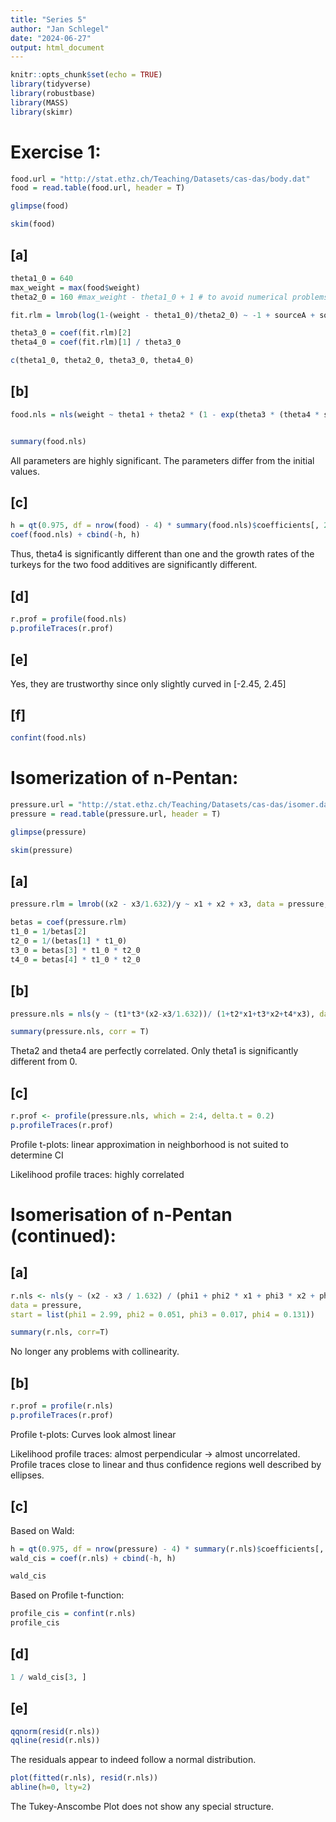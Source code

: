 ```yaml
---
title: "Series 5"
author: "Jan Schlegel"
date: "2024-06-27"
output: html_document
---
```


```r
knitr::opts_chunk$set(echo = TRUE)
library(tidyverse)
library(robustbase)
library(MASS)
library(skimr)
```

# Exercise 1:

```r
food.url = "http://stat.ethz.ch/Teaching/Datasets/cas-das/body.dat"
food = read.table(food.url, header = T)
```


```r
glimpse(food)
```

```r
skim(food)
```


## [a]


```r
theta1_0 = 640
max_weight = max(food$weight)
theta2_0 = 160 #max_weight - theta1_0 + 1 # to avoid numerical problems

fit.rlm = lmrob(log(1-(weight - theta1_0)/theta2_0) ~ -1 + sourceA + sourceB, data = food)

theta3_0 = coef(fit.rlm)[2]
theta4_0 = coef(fit.rlm)[1] / theta3_0

c(theta1_0, theta2_0, theta3_0, theta4_0)
```



## [b]

```r
food.nls = nls(weight ~ theta1 + theta2 * (1 - exp(theta3 * (theta4 * sourceA + sourceB))), data = food, control = nls.control(maxit = 1000), start = list(theta1 = theta1_0, theta2 = theta2_0, theta3 = theta3_0, theta4 = theta4_0))


summary(food.nls)
```


All parameters are highly significant. The parameters differ from the initial values.

## [c]
```r
h = qt(0.975, df = nrow(food) - 4) * summary(food.nls)$coefficients[, 2]
coef(food.nls) + cbind(-h, h)
```

Thus, theta4 is significantly different than one and the growth rates of the turkeys for the two food additives are significantly different.



## [d]
```r
r.prof = profile(food.nls)
p.profileTraces(r.prof)
```


## [e]

Yes, they are trustworthy since only slightly curved in [-2.45, 2.45]

## [f]
```r
confint(food.nls)
```

# Isomerization of n-Pentan:

```r
pressure.url = "http://stat.ethz.ch/Teaching/Datasets/cas-das/isomer.dat"
pressure = read.table(pressure.url, header = T)
```


```r
glimpse(pressure)
```


```r
skim(pressure)
```

## [a]

```r
pressure.rlm = lmrob((x2 - x3/1.632)/y ~ x1 + x2 + x3, data = pressure, method = "MM")

betas = coef(pressure.rlm)
t1_0 = 1/betas[2]
t2_0 = 1/(betas[1] * t1_0)
t3_0 = betas[3] * t1_0 * t2_0
t4_0 = betas[4] * t1_0 * t2_0
```


## [b]

```r
pressure.nls = nls(y ~ (t1*t3*(x2-x3/1.632))/ (1+t2*x1+t3*x2+t4*x3), data = pressure, start= list(t1=t1_0, t2=t2_0, t3=t3_0, t4 = t4_0))

summary(pressure.nls, corr = T)
```
Theta2 and theta4 are perfectly correlated. Only theta1 is significantly different from 0.


## [c]

```r
r.prof <- profile(pressure.nls, which = 2:4, delta.t = 0.2)
p.profileTraces(r.prof)
```

Profile t-plots: linear approximation in neighborhood is not suited to determine CI

Likelihood profile traces: highly correlated


# Isomerisation of n-Pentan (continued):

## [a]

```r
r.nls <- nls(y ~ (x2 - x3 / 1.632) / (phi1 + phi2 * x1 + phi3 * x2 + phi4 * x3),
data = pressure,
start = list(phi1 = 2.99, phi2 = 0.051, phi3 = 0.017, phi4 = 0.131))

summary(r.nls, corr=T)
```
No longer any problems with collinearity.

## [b]

```r
r.prof = profile(r.nls)
p.profileTraces(r.prof)
```
Profile t-plots: Curves look almost linear

Likelihood profile traces: almost perpendicular -> almost uncorrelated. Profile traces close to linear and thus confidence regions well described by ellipses.

## [c]

Based on Wald:
```r
h = qt(0.975, df = nrow(pressure) - 4) * summary(r.nls)$coefficients[, 2]
wald_cis = coef(r.nls) + cbind(-h, h)

wald_cis
```

Based on Profile t-function:
```r
profile_cis = confint(r.nls)
profile_cis
```


## [d]

```r
1 / wald_cis[3, ]
```


## [e]

```r
qqnorm(resid(r.nls))
qqline(resid(r.nls))
```

The residuals appear to indeed follow a normal distribution.

```r
plot(fitted(r.nls), resid(r.nls))
abline(h=0, lty=2)
```

The Tukey-Anscombe Plot does not show any special structure.